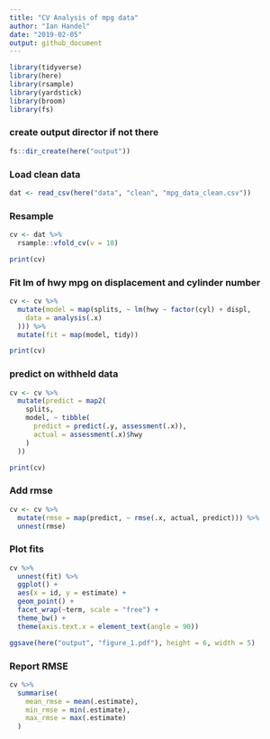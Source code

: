 ```yaml
---
title: "CV Analysis of mpg data"
author: "Ian Handel"
date: "2019-02-05"
output: github_document
---
```



```r
library(tidyverse)
library(here)
library(rsample)
library(yardstick)
library(broom)
library(fs)
```

### create output director if not there

```r
fs::dir_create(here("output"))
```

### Load clean data

```r
dat <- read_csv(here("data", "clean", "mpg_data_clean.csv"))
```

### Resample

```r
cv <- dat %>%
  rsample::vfold_cv(v = 10)

print(cv)
```

### Fit lm of hwy mpg on displacement and cylinder number

```r
cv <- cv %>%
  mutate(model = map(splits, ~ lm(hwy ~ factor(cyl) + displ,
    data = analysis(.x)
  ))) %>%
  mutate(fit = map(model, tidy))

print(cv)
```

### predict on withheld data

```r
cv <- cv %>%
  mutate(predict = map2(
    splits,
    model, ~ tibble(
      predict = predict(.y, assessment(.x)),
      actual = assessment(.x)$hwy
    )
  ))

print(cv)
```

### Add rmse

```r
cv <- cv %>%
  mutate(rmse = map(predict, ~ rmse(.x, actual, predict))) %>%
  unnest(rmse)
```

### Plot fits

```r
cv %>%
  unnest(fit) %>%
  ggplot() +
  aes(x = id, y = estimate) +
  geom_point() +
  facet_wrap(~term, scale = "free") +
  theme_bw() +
  theme(axis.text.x = element_text(angle = 90))

ggsave(here("output", "figure_1.pdf"), height = 6, width = 5)
```

### Report RMSE

```r
cv %>%
  summarise(
    mean_rmse = mean(.estimate),
    min_rmse = min(.estimate),
    max_rmse = max(.estimate)
  )
```


